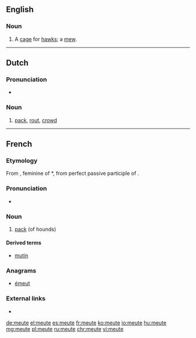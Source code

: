 ==English==

===Noun===
{{en-noun}}

# A [[cage]] for [[hawk]]s; a [[mew]].
#: {{rfquotek|Milman}}

{{Webster 1913}}

----

==Dutch==

===Pronunciation===
* {{audio|Nl-meute.ogg|Audio}}

===Noun===
{{nl-noun|f|-en|pl2=-s|-}}

# [[pack]], [[rout]], [[crowd]]

----

==French==

===Etymology===
From {{etyl|la|fr}} {{term|movita|mōtiva|lang=la}}, feminine of *{{term||mōtivus}}, from perfect passive participle of {{m|la|moveō||move}}.

===Pronunciation===
* {{IPA|/møt/|lang=fr}}

===Noun===
{{fr-noun|f}}

# {{context|hunting|lang=fr}} [[pack]] (of hounds)

====Derived terms====
*[[mutin]]

===Anagrams===
* [[émeut#French|émeut]]

===External links===
* {{R:TLFi}}

[[de:meute]]
[[el:meute]]
[[es:meute]]
[[fr:meute]]
[[ko:meute]]
[[io:meute]]
[[hu:meute]]
[[mg:meute]]
[[pl:meute]]
[[ru:meute]]
[[chr:meute]]
[[vi:meute]]